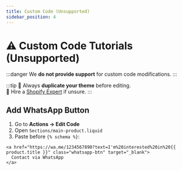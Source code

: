 ```yaml
---
title: Custom Code (Unsupported)
sidebar_position: 4
---
```


# ⚠️ Custom Code Tutorials (Unsupported)

:::danger
We **do not provide support** for custom code modifications.
:::

:::tip
🔸 Always **duplicate your theme** before editing.  
🔸 Hire a [Shopify Expert](https://experts.shopify.com) if unsure.
:::

## Add WhatsApp Button

1. Go to **Actions → Edit Code**
2. Open `Sections/main-product.liquid`
3. Paste before `{% schema %}`:

```liquid
<a href="https://wa.me/1234567890?text=I'm%20interested%20in%20{{ product.title }}" class="whatsapp-btn" target="_blank">
  Contact via WhatsApp
</a>